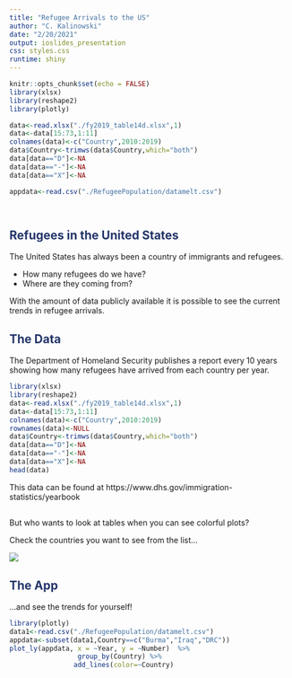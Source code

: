 ```yaml
---
title: "Refugee Arrivals to the US"
author: "C. Kalinowski"
date: "2/20/2021"
output: ioslides_presentation
css: styles.css
runtime: shiny
---
```


```r
knitr::opts_chunk$set(echo = FALSE)
library(xlsx)
library(reshape2)
library(plotly)

data<-read.xlsx("./fy2019_table14d.xlsx",1)
data<-data[15:73,1:11]
colnames(data)<-c("Country",2010:2019)
data$Country<-trimws(data$Country,which="both")
data[data=="D"]<-NA
data[data=="-"]<-NA
data[data=="X"]<-NA

appdata<-read.csv("./RefugeePopulation/datamelt.csv")




```




## <span style= "color: #243569;"> Refugees in the United States </span>

The United States has always been a country of immigrants and refugees.


- How many refugees do we have?
- Where are they coming from?


With the amount of data publicly available it is possible to see the current trends in 
refugee arrivals.

## <span style= "color: #243569;"> The Data</span>

The Department of Homeland Security publishes a report every
10 years showing how many refugees have arrived from each country per year.

```r
library(xlsx)
library(reshape2)
data<-read.xlsx("./fy2019_table14d.xlsx",1)
data<-data[15:73,1:11]
colnames(data)<-c("Country",2010:2019)
rownames(data)<-NULL
data$Country<-trimws(data$Country,which="both")
data[data=="D"]<-NA
data[data=="-"]<-NA
data[data=="X"]<-NA
head(data)
```


This data can be found at https://www.dhs.gov/immigration-statistics/yearbook

## 

But who wants to look at tables when you can see colorful plots?

Check the countries you want to see from the list...

![](Checklist.png)

## <span style= "color: #243569;"> The App</span>

...and see the trends for yourself!

```r
library(plotly)
data1<-read.csv("./RefugeePopulation/datamelt.csv")
appdata<-subset(data1,Country==c("Burma","Iraq","DRC"))
plot_ly(appdata, x = ~Year, y = ~Number)  %>%
                 group_by(Country) %>%
                add_lines(color=~Country)


```




